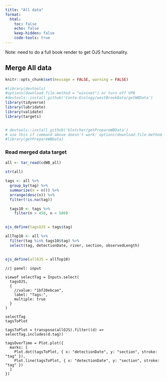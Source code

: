 ```yaml
---
title: "All data"
format:
  html:
    toc: false
    echo: false
    keep-hidden: false
    code-tools: true
---
```


Note: need to do a full book render to get OJS functionality.

## Merge All data

```r
knitr::opts_chunk$set(message = FALSE, warning = FALSE)
```

```r
#library(devtools)
#options(download.file.method = "wininet") or turn off VPN
#devtools::install_github('Conte-Ecology/westBrookData/getWBData')
library(tidyverse)
library(lubridate)
library(validate)
library(targets)


# devtools::install_github('bletcher/getPrepareWBData')
# use this if command above doesn't work: options(download.file.method = "wininet")
#library(getPrepareWBData)
```

### Read merged data target

```r

all <- tar_read(cdWB_all)
  
str(all)
```

```r
tags <- all %>%
  group_by(tag) %>%
  summarize(n = n()) %>%
  arrange(desc(n)) %>%
  filter(!is.na(tag))

  tags10 <- tags %>%
    filter(n > 450, n < 500)
    

ojs_define(tagsOJS = tags$tag)
```

```r

allTop10 <- all %>%
  filter(tag %in% tags10$tag) %>%
  select(tag, detectionDate, river, section, observedLength)
  
  
ojs_define(allOJS = allTop10)
```


```ojs
//| panel: input

viewof selectTag = Inputs.select(
  tagsOJS,
  {
    //value: "1bf20ebcae",
    label: "Tags:",
    multiple: true
  }
)

```

```ojs
selectTag
tagsToPlot
```


```ojs
tagsToPlot = transpose(allOJS).filter((d) => selectTag.includes(d.tag))

tagsOverTime = Plot.plot({
  marks: [
    Plot.dot(tagsToPlot, { x: "detectionDate", y: "section", stroke: "tag" }),
    Plot.line(tagsToPlot, { x: "detectionDate", y: "section", stroke: "tag" })
  ]
})
```


